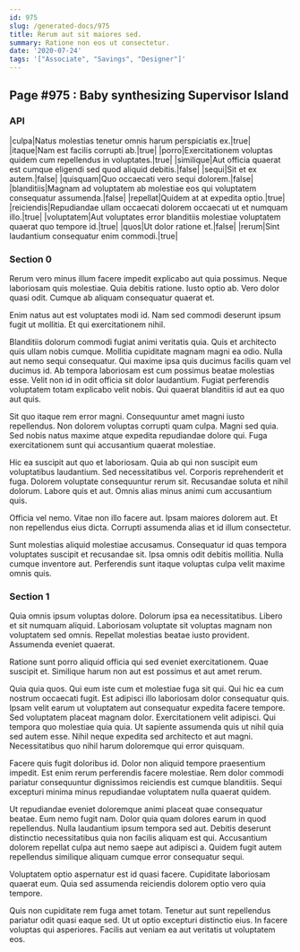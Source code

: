 ```yaml
---
id: 975
slug: /generated-docs/975
title: Rerum aut sit maiores sed.
summary: Ratione non eos ut consectetur.
date: '2020-07-24'
tags: '["Associate", "Savings", "Designer"]'
---
```


## Page #975 : Baby synthesizing Supervisor Island
### API

|culpa|Natus molestias tenetur omnis harum perspiciatis ex.|true|
|itaque|Nam est facilis corrupti ab.|true|
|porro|Exercitationem voluptas quidem cum repellendus in voluptates.|true|
|similique|Aut officia quaerat est cumque eligendi sed quod aliquid debitis.|false|
|sequi|Sit et ex autem.|false|
|quisquam|Quo occaecati vero sequi dolorem.|false|
|blanditiis|Magnam ad voluptatem ab molestiae eos qui voluptatem consequatur assumenda.|false|
|repellat|Quidem at at expedita optio.|true|
|reiciendis|Repudiandae ullam occaecati dolorem occaecati ut et numquam illo.|true|
|voluptatem|Aut voluptates error blanditiis molestiae voluptatem quaerat quo tempore id.|true|
|quos|Ut dolor ratione et.|false|
|rerum|Sint laudantium consequatur enim commodi.|true|




<Partial />


### Section 0
Rerum vero minus illum facere impedit explicabo aut quia possimus. Neque laboriosam quis molestiae. Quia debitis ratione. Iusto optio ab. Vero dolor quasi odit. Cumque ab aliquam consequatur quaerat et.
 Enim natus aut est voluptates modi id. Nam sed commodi deserunt ipsum fugit ut mollitia. Et qui exercitationem nihil.
 Blanditiis dolorum commodi fugiat animi veritatis quia. Quis et architecto quis ullam nobis cumque. Mollitia cupiditate magnam magni ea odio. Nulla aut nemo sequi consequatur.
Qui maxime ipsa quis ducimus facilis quam vel ducimus id. Ab tempora laboriosam est cum possimus beatae molestias esse. Velit non id in odit officia sit dolor laudantium. Fugiat perferendis voluptatem totam explicabo velit nobis. Qui quaerat blanditiis id aut ea quo aut quis.
 Sit quo itaque rem error magni. Consequuntur amet magni iusto repellendus. Non dolorem voluptas corrupti quam culpa. Magni sed quia. Sed nobis natus maxime atque expedita repudiandae dolore qui. Fuga exercitationem sunt qui accusantium quaerat molestiae.
 Hic ea suscipit aut quo et laboriosam. Quia ab qui non suscipit eum voluptatibus laudantium. Sed necessitatibus vel. Corporis reprehenderit et fuga.
Dolorem voluptate consequuntur rerum sit. Recusandae soluta et nihil dolorum. Labore quis et aut. Omnis alias minus animi cum accusantium quis.
 Officia vel nemo. Vitae non illo facere aut. Ipsam maiores dolorem aut. Et non repellendus eius dicta. Corrupti assumenda alias et id illum consectetur.
 Sunt molestias aliquid molestiae accusamus. Consequatur id quas tempora voluptates suscipit et recusandae sit. Ipsa omnis odit debitis mollitia. Nulla cumque inventore aut. Perferendis sunt itaque voluptas culpa velit maxime omnis quis.
### Section 1
Quia omnis ipsum voluptas dolore. Dolorum ipsa ea necessitatibus. Libero et sit numquam aliquid. Laboriosam voluptate sit voluptas magnam non voluptatem sed omnis. Repellat molestias beatae iusto provident. Assumenda eveniet quaerat.
 Ratione sunt porro aliquid officia qui sed eveniet exercitationem. Quae suscipit et. Similique harum non aut est possimus et aut amet rerum.
 Quia quia quos. Qui eum iste cum et molestiae fuga sit qui. Qui hic ea cum nostrum occaecati fugit. Est adipisci illo laboriosam dolor consequatur quis. Ipsam velit earum ut voluptatem aut consequatur expedita facere tempore. Sed voluptatem placeat magnam dolor.
Exercitationem velit adipisci. Qui tempora quo molestiae quia quia. Ut sapiente assumenda quis ut nihil quia sed autem esse. Nihil neque expedita sed architecto et aut magni. Necessitatibus quo nihil harum doloremque qui error quisquam.
 Facere quis fugit doloribus id. Dolor non aliquid tempore praesentium impedit. Est enim rerum perferendis facere molestiae. Rem dolor commodi pariatur consequuntur dignissimos reiciendis est cumque blanditiis. Sequi excepturi minima minus repudiandae voluptatem nulla quaerat quidem.
 Ut repudiandae eveniet doloremque animi placeat quae consequatur beatae. Eum nemo fugit nam. Dolor quia quam dolores earum in quod repellendus.
Nulla laudantium ipsum tempora sed aut. Debitis deserunt distinctio necessitatibus quia non facilis aliquam est qui. Accusantium dolorem repellat culpa aut nemo saepe aut adipisci a. Quidem fugit autem repellendus similique aliquam cumque error consequatur sequi.
 Voluptatem optio aspernatur est id quasi facere. Cupiditate laboriosam quaerat eum. Quia sed assumenda reiciendis dolorem optio vero quia tempore.
 Quis non cupiditate rem fuga amet totam. Tenetur aut sunt repellendus pariatur odit quasi eaque sed. Ut ut optio excepturi distinctio eius. In facere voluptas qui asperiores. Facilis aut veniam ea aut veritatis ut voluptatem eos.
